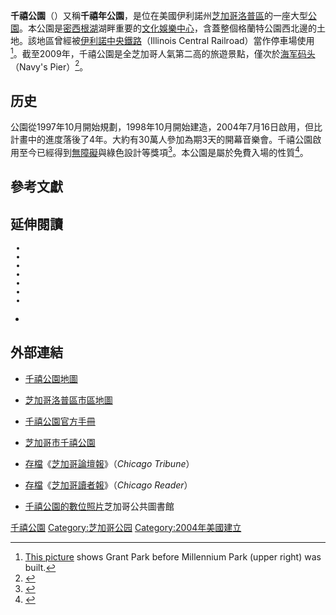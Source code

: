 {{noteTA
|G1=USState
}}
{{Other uses}}
{{Infobox park
| name = 千禧公園 <br /> Millennium Park
| image = 2005-10-13 2880x1920 chicago above millennium park.jpg
| image size = 275px
| caption = 從[[芝加哥怡安中心|怡安中心]]頂樓俯瞰千禧公園，攝於2005年
| type = {{tsl|en|Urban park|城市公園}}
| location = {{USA}}[[伊利諾州|伊利諾州]][[芝加哥|芝加哥]][[格蘭特公園|格蘭特公園]]
| coords = {{Coord|41|52|57.75|N|87|37|21.60|W|display=inline,title|region:US_type:landmark_scale:2000|name=Millennium Park}}
| area = {{convert|24.5|acre|m2}}
| created = 2004年7月16日
| operator = 芝加哥文化局
| visitation_num = 4,000,000
| status = 全年無休（每天上午6時至下午11時）
| website = http://www.millenniumpark.org/
}}
'''千禧公園'''（{{lang-en|'''Millennium Park'''}}）又稱'''千禧年公園'''，是位在美國伊利諾州[[芝加哥|芝加哥]][[洛普區|洛普區]]的一座大型[[公園|公園]]。本公園是[[密西根湖|密西根湖]]湖畔重要的[[文化娛樂中心|文化娛樂中心]]，含蓋整個格蘭特公園西北邊{{convert|24.5|acre|m2}}的土地。該地區曾經被[[伊利諾中央鐵路|伊利諾中央鐵路]]（Illinois Central Railroad）當作停車場使用<ref>[http://tigger.uic.edu/depts/ahaa/imagebase/maclean/aerials1/05.JPEG This picture] {{Wayback|url=http://tigger.uic.edu/depts/ahaa/imagebase/maclean/aerials1/05.JPEG |date=20150402121653 }} shows Grant Park before Millennium Park (upper right) was built.</ref>。截至2009年，千禧公園是全芝加哥人氣第二高的旅遊景點，僅次於[[海军码头|海军码头]]（Navy's Pier）<ref name=crain>{{cite news|title=Crain's List: Chicago's Largest Tourist Attractions (Sightseeing): Ranked by 2009 attendance|date=March 22, 2010|page=21|publisher=[[Crain_Communications_Inc.|Crain Communications Inc.]]|work=Crain's Chicago Business}}</ref>。

==历史==
公園從1997年10月開始規劃，1998年10月開始建造，2004年7月16日啟用，但比計畫中的進度落後了4年。大約有30萬人參加為期3天的開幕音樂會。千禧公園啟用至今已經得到[[無障礙|無障礙]]與綠色設計等獎項<ref>{{cite web |url=http://www.millenniumpark.org/newsandmedia/pdfs/4.1%20Millennium%20Park%20Awards.pdf |format=PDF |title=Chicago's New Millennium Park Wins Travel & Leisure Design Award For "Best Public Space", And The American Public Works Association "Project Of The Year" Award |accessdate=June 24, 2008 |date=April 12, 2005 |publisher=City of Chicago |author=Ryan, Karen |deadurl=yes |archiveurl=https://web.archive.org/web/20080910132600/http://www.millenniumpark.org/newsandmedia/pdfs/4.1%20Millennium%20Park%20Awards.pdf |archivedate=2008-09-10 }}</ref>。本公園是屬於免費入場的性質<ref name=LFC>{{cite news|url=http://query.nytimes.com/gst/fullpage.html?res=9806EED71E3BF930A25754C0A9629C8B63|title=Letter From Chicago; A Prized Project, a Mayor and Persistent Criticism|accessdate=May 31, 2008|date=July 13, 2004|work=[[The_New_York_Times|The New York Times]]|author=Kinzer, Stephen|archive-date=2009-03-07|archive-url=https://web.archive.org/web/20090307053618/http://query.nytimes.com/gst/fullpage.html?res=9806EED71E3BF930A25754C0A9629C8B63|dead-url=no}}</ref>。

== 參考文獻 ==
{{Reflist|2}}

== 延伸閱讀 ==
<small>
*{{cite book|title=Anish Kapoor: Past Present Future|author=Baume, Nicholas|publisher=The MIT Press|year=2008|isbn=978-0-262-02659-8}}
* {{cite book|title=Millennium Park: Creating a Chicago Landmark |url=https://archive.org/details/millenniumparkcr00gilf |last=Gilfoyle |first= Timothy J. |publisher=University of Chicago Press |year=2006 |isbn= 978-0-226-29349-3 }}
* {{cite book|title=Architecture: Art|author=Jodidio, Philip|publisher=Prestel|year=2005|isbn= 3-7913-3279-1}}
* {{cite book|title=Then & Now: Chicago's Loop|author=Knox, Janice A. and Heather Olivia Belcher|publisher=Arcadia Publishing|year=2002|isbn=0-7385-1968-5|url=http://books.google.com/books?id=wjBh6CmPU9YC&pg=PA14&dq=petrillo+bandshell+designed&lr=&ei=YOEpS7-_GJiSyAS888G2Cg&cd=3#v=onepage&q=petrillo%20bandshell%20designed&f=false|access-date=2011-09-04|archive-date=2015-04-06|archive-url=https://web.archive.org/web/20150406131322/http://books.google.com/books?id=wjBh6CmPU9YC&pg=PA14&dq=petrillo+bandshell+designed&lr=&ei=YOEpS7-_GJiSyAS888G2Cg&cd=3#v=onepage&q=petrillo%20bandshell%20designed&f=false|dead-url=no}}
* {{cite book|title=Sounds of Chicago's Lakefront: A Celebration Of The Grant Park Music Festival|author=Macaluso, Tony, Julia S. Bachrach, and Neal Samors|publisher=Chicago's Book Press|year=2009|isbn=978-0-9797892-6-7}}
* {{cite book|title=Two tales of a city: rebuilding Chicago's architectural and social landscape|url=https://archive.org/details/twotalesofcityre0000satl|author=Satler, Gail|publisher=Northern Illinois University Press|origyear=2006|isbn=0-87580-357-1}}
* {{cite book|title=Better than Perfect: The Making of Chicago's Millennium Park|author=Sharoff, Robert|publisher=Walsh Construction Company|year=2004}}
* {{cite book|title=AIA Guide To Chicago|year=2004|url=https://archive.org/details/aiaguidetochicag0002unse|editor=Sinkevitch, Alice|edition=2nd|publisher=[[Harcourt_Books|Harcourt Books]]|isbn=0-15-602908-1|chapter=Central City}}</small>

== 外部連結 ==
{{Commons category|Millennium Park}}
* {{en}}[https://web.archive.org/web/20081218235410/http://www.millenniumpark.org/parkevents/parkmap.pdf 千禧公園地圖]
* {{en}}[https://web.archive.org/web/20050516111813/http://egov.cityofchicago.org/webportal/COCWebPortal/COC_ATTACH/Community_Areas_LOOP.pdf 芝加哥洛普區市區地圖]
* {{en}}[https://web.archive.org/web/20100612215349/http://millenniumpark.org/documents/finalguide.pdf 千禧公園官方手冊]
* {{en}}[https://web.archive.org/web/20090515210243/http://egov.cityofchicago.org/city/webportal/portalEntityHomeAction.do?entityName=Millennium%2BPark&entityNameEnumValue=137 芝加哥市千禧公園]
* {{en}}[http://articles.chicagotribune.com/keyword/millennium-park 存檔]{{Wayback|url=http://articles.chicagotribune.com/keyword/millennium-park |date=20100604053429 }}《[[芝加哥論壇報|芝加哥論壇報]]》（''Chicago Tribune''）
* {{en}}[http://www.chicagoreader.com/chicago/ArticleArchives?tag=Millennium%20Park 存檔]{{Wayback|url=http://www.chicagoreader.com/chicago/ArticleArchives?tag=Millennium%20Park |date=20110609020128 }}《[[芝加哥讀者報|芝加哥讀者報]]》（''Chicago Reader''）
* {{en}}[http://www.chipublib.org/images/millennium-park/index.php 千禧公園的數位照片]{{Wayback|url=http://www.chipublib.org/images/millennium-park/index.php |date=20110630153342 }}芝加哥公共圖書館

{{千禧公园}}

[[Category:千禧公園|]]
[[Category:芝加哥公园|Category:芝加哥公园]]
[[Category:2004年美國建立|Category:2004年美國建立]]